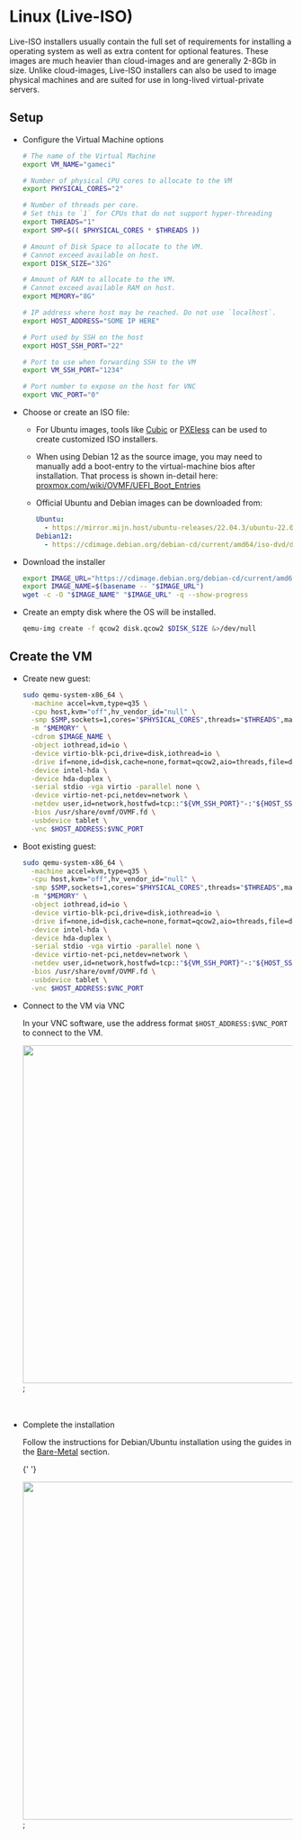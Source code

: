 # Linux (Live-ISO)


Live-ISO installers usually contain the full set of requirements for installing a operating system
as well as extra content for optional features. These images are much heavier than cloud-images and
are generally 2-8Gb in size. Unlike cloud-images, Live-ISO installers can also be used to image
physical machines and are suited for use in long-lived virtual-private servers.

## Setup

- Configure the Virtual Machine options

  ```bash
  # The name of the Virtual Machine
  export VM_NAME="gameci"

  # Number of physical CPU cores to allocate to the VM
  export PHYSICAL_CORES="2"

  # Number of threads per core.
  # Set this to `1` for CPUs that do not support hyper-threading
  export THREADS="1"
  export SMP=$(( $PHYSICAL_CORES * $THREADS ))

  # Amount of Disk Space to allocate to the VM.
  # Cannot exceed available on host.
  export DISK_SIZE="32G"

  # Amount of RAM to allocate to the VM.
  # Cannot exceed available RAM on host.
  export MEMORY="8G"

  # IP address where host may be reached. Do not use `localhost`.
  export HOST_ADDRESS="SOME IP HERE"

  # Port used by SSH on the host
  export HOST_SSH_PORT="22"

  # Port to use when forwarding SSH to the VM
  export VM_SSH_PORT="1234"

  # Port number to expose on the host for VNC
  export VNC_PORT="0"
  ```

- Choose or create an ISO file:

  - For Ubuntu images, tools like [Cubic](https://github.com/PJ-Singh-001/Cubic) or
    [PXEless](github.com/cloudymax/pxeless) can be used to create customized ISO installers.

  - When using Debian 12 as the source image, you may need to manually add a boot-entry to the
    virtual-machine bios after installation. That process is shown in-detail here:
    [proxmox.com/wiki/OVMF/UEFI_Boot_Entries](https://pve.proxmox.com/wiki/OVMF/UEFI_Boot_Entries)

  - Official Ubuntu and Debian images can be downloaded from:

    ```yaml
    Ubuntu:
      - https://mirror.mijn.host/ubuntu-releases/22.04.3/ubuntu-22.04.3-live-server-amd64.iso
    Debian12:
      - https://cdimage.debian.org/debian-cd/current/amd64/iso-dvd/debian-12.1.0-amd64-DVD-1.iso
    ```

- Download the installer

  ```bash
  export IMAGE_URL="https://cdimage.debian.org/debian-cd/current/amd64/iso-dvd/debian-12.1.0-amd64-DVD-1.iso"
  export IMAGE_NAME=$(basename -- "$IMAGE_URL")
  wget -c -O "$IMAGE_NAME" "$IMAGE_URL" -q --show-progress
  ```

- Create an empty disk where the OS will be installed.

  ```bash
  qemu-img create -f qcow2 disk.qcow2 $DISK_SIZE &>/dev/null
  ```

## Create the VM

- Create new guest:

  ```bash
  sudo qemu-system-x86_64 \
    -machine accel=kvm,type=q35 \
    -cpu host,kvm="off",hv_vendor_id="null" \
    -smp $SMP,sockets=1,cores="$PHYSICAL_CORES",threads="$THREADS",maxcpus=$SMP \
    -m "$MEMORY" \
    -cdrom $IMAGE_NAME \
    -object iothread,id=io \
    -device virtio-blk-pci,drive=disk,iothread=io \
    -drive if=none,id=disk,cache=none,format=qcow2,aio=threads,file=disk.qcow2 \
    -device intel-hda \
    -device hda-duplex \
    -serial stdio -vga virtio -parallel none \
    -device virtio-net-pci,netdev=network \
    -netdev user,id=network,hostfwd=tcp::"${VM_SSH_PORT}"-:"${HOST_SSH_PORT}" \
    -bios /usr/share/ovmf/OVMF.fd \
    -usbdevice tablet \
    -vnc $HOST_ADDRESS:$VNC_PORT
  ```

- Boot existing guest:

  ```bash
  sudo qemu-system-x86_64 \
    -machine accel=kvm,type=q35 \
    -cpu host,kvm="off",hv_vendor_id="null" \
    -smp $SMP,sockets=1,cores="$PHYSICAL_CORES",threads="$THREADS",maxcpus=$SMP \
    -m "$MEMORY" \
    -object iothread,id=io \
    -device virtio-blk-pci,drive=disk,iothread=io \
    -drive if=none,id=disk,cache=none,format=qcow2,aio=threads,file=disk.qcow2 \
    -device intel-hda \
    -device hda-duplex \
    -serial stdio -vga virtio -parallel none \
    -device virtio-net-pci,netdev=network \
    -netdev user,id=network,hostfwd=tcp::"${VM_SSH_PORT}"-:"${HOST_SSH_PORT}" \
    -bios /usr/share/ovmf/OVMF.fd \
    -usbdevice tablet \
    -vnc $HOST_ADDRESS:$VNC_PORT
  ```

- Connect to the VM via VNC

  In your VNC software, use the address format `$HOST_ADDRESS:$VNC_PORT` to connect to the VM.

  <div style={{}}>
    <img src={Vnc} width="600" />;
  </div>
  <br />
  <br />

- Complete the installation

  Follow the instructions for Debian/Ubuntu installation using the guides in the
  [Bare-Metal](docs/12-self-hosting/03-host-creation/02-bare-metal.mdx) section.

  {' '}
  <div style={{}}>
    <img src={Debian} width="600" />;
  </div>
  <br />
  <br />
